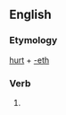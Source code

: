 ==English==

===Etymology===
[[hurt]] + [[-eth]]

===Verb===
{{en-verb form}}

# {{archaic third-person singular of|hurt}}
